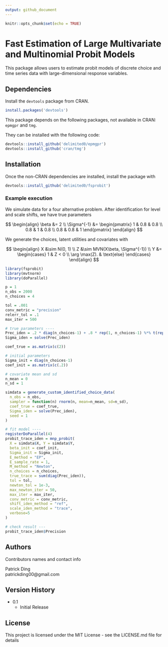 ```yaml
---
output: github_document
---
```


```r
knitr::opts_chunk$set(echo = TRUE)
```

# Fast Estimation of Large Multivariate and Multinomial Probit Models

This package allows users to estimate probit models of discrete choice and time series data with large-dimensional response variables.

## Dependencies

Install the ```devtools``` package from CRAN.

```r
install.packages('devtools')
```

This package depends on the following packages, not available in CRAN: ```epmgpr``` and ```tmg```.

They can be installed with the following code:

```r
devtools::install_github('delimited0/epmgpr')
devtools::install_github('cran/tmg')
```

## Installation

Once the non-CRAN dependencies are installed, install the package with

```r
devtools::install_github('delimited0/fsprobit')
```

### Example execution

We simulate data for a four alternative problem. 
After identification for level and scale shifts, we have true parameters

$$
\begin{align}
  \beta &= 2
  \\
  \Sigma^{-1} &= 
    \begin{pmatrix}
      1 & 0.8 & 0.8 
      \\
      0.8 & 1 & 0.8 
      \\
      0.8 & 0.8 & 1
    \end{pmatrix}
\end{align}
$$

We generate the choices, latent utilities and covariates with 

$$
\begin{align}
  X &\sim N(0, 1)
  \\
  Z &\sim MVN(X\beta, \Sigma^{-1})
  \\
  Y &= 
    \begin{cases}
      1 & Z < 0
      \\
      \arg \max(Z). & \text{else}
    \end{cases}
\end{align}
$$

```r
library(fsprobit)
library(mvtnorm)
library(doParallel)

p = 1
n_obs = 2000
n_choices = 4

tol = .001
conv_metric = "precision"
relerr_tol = .1
max_iter = 500

# true parameters ----
Prec_iden = .2 * diag(n_choices-1) + .8 * rep(1, n_choices-1) %*% t(rep(1, n_choices-1))
Sigma_iden = solve(Prec_iden)

coef_true = as.matrix(c(2))

# initial parameters
Sigma_init = diag(n_choices-1)
coef_init = as.matrix(c(.2))

# covariate mean and sd
n_mean = 0
n_sd = 1

simdata = generate_custom_identified_choice_data(
  n_obs = n_obs,
  sampler = function(n) rnorm(n, mean=n_mean, sd=n_sd),
  coef_true = coef_true,
  Sigma_iden = solve(Prec_iden),
  seed = 1
)

# fit model ----
registerDoParallel(4)
probit_trace_iden = mnp_probit(
  X = simdata$X, Y = simdata$Y,
  beta_init = coef_init,
  Sigma_init = Sigma_init,
  E_method = "EP",
  E_sample_rate = 1,
  M_method = "Newton",
  n_choices = n_choices,
  true_trace = sum(diag(Prec_iden)),
  tol = tol,
  newton_tol = 1e-3,
  max_newton_iter = 50,
  max_iter = max_iter,
  conv_metric = conv_metric,
  shift_iden_method = "ref",
  scale_iden_method = "trace",
  verbose=5
)

# check result ---
probit_trace_iden$Precision
```

## Authors

Contributors names and contact info

Patrick Ding\
patrickding00@gmail.com

## Version History

-   0.1
    -   Initial Release

## License

This project is licensed under the MIT License - see the LICENSE.md file for details
